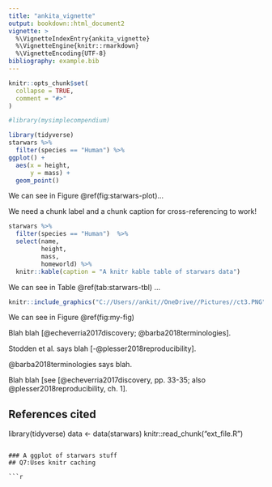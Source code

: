 ```yaml
---
title: "ankita_vignette"
output: bookdown::html_document2
vignette: >
  %\VignetteIndexEntry{ankita_vignette}
  %\VignetteEngine{knitr::rmarkdown}
  %\VignetteEncoding{UTF-8}
bibliography: example.bib
---
```


```r
knitr::opts_chunk$set(
  collapse = TRUE,
  comment = "#>"
)
```

```r
#library(mysimplecompendium)
```


```r
library(tidyverse)
starwars %>% 
  filter(species == "Human") %>% 
ggplot() +
  aes(x = height, 
      y = mass) +
  geom_point()

```

We can see in Figure \@ref(fig:starwars-plot)...

We need a chunk label and a chunk caption for cross-referencing to work!

```r
starwars %>% 
  filter(species == "Human")  %>% 
  select(name, 
         height, 
         mass, 
         homeworld) %>% 
  knitr::kable(caption = "A knitr kable table of starwars data")
```

We can see in Table \@ref(tab:starwars-tbl) …



```r

knitr::include_graphics("C://Users//ankit//OneDrive//Pictures//ct3.PNG")

```


We can see in Figure \@ref(fig:my-fig)


Blah blah [@echeverria2017discovery; @barba2018terminologies].

Stodden et al. says blah [-@plesser2018reproducibility].

@barba2018terminologies says blah.

Blah blah [see [@echeverria2017discovery, pp. 33-35; also @plesser2018reproducibility, ch. 1].

## References cited

library(tidyverse)
data <- data(starwars)
knitr::read_chunk("ext_file.R")
```

### A ggplot of starwars stuff
## Q7:Uses knitr caching

```r
```
